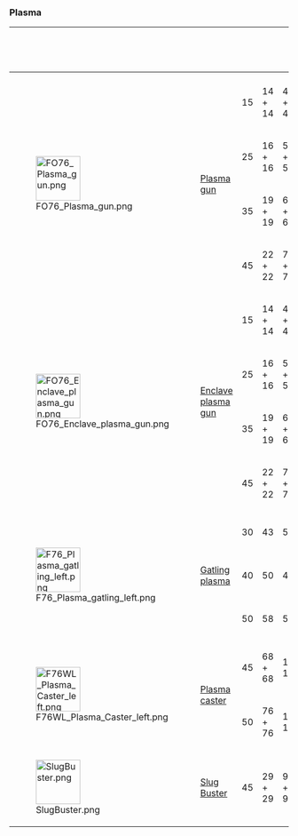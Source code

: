 ===Plasma===
{| class="va-table va-table-center va-table-full sortable"
!
! {{Icon|pistol|24px|tooltip=Plasma weapon name}}
! {{Icon|level|x18px|tooltip=Level}}
! {{Icon|damage|x18px|tooltip=Damage per shot|link=Damage}}
! {{Icon|dps|x18px|tooltip=Damage per second}}
! {{Icon|attack|x18px|tooltip=Fire rate}}
! {{Icon|range|x18px|tooltip=Range}}
! {{Icon|spread|x18px|tooltip=Accuracy}}
! {{Icon|crit|x18px|tooltip=Critical hit Damage}}
! {{Icon|ap|x18px|tooltip=Action point cost}}
! {{Icon|dap|x18px|tooltip=Damage per Action Point}}
! {{Icon|ammo|x18px|tooltip=Ammunition used|link=Fallout 76 ammunition}}
! {{Icon|mag|x18px|tooltip=Magazine capacity (shots per reload)}}
! {{Icon|weight|x18px|tooltip=Weapon weight}}
! {{Icon|merchant|x18px|tooltip=Weapon value in caps}}
! {{Icon|ratio|x18px|tooltip=Value to weight ratio}}
! Base ID

|-
|-style="height:32px;"
| rowspan="4" |[[File:FO76 Plasma gun.png|80px|link=Plasma gun (Fallout 76)]]
| rowspan="4" |[[Plasma gun (Fallout 76)|Plasma gun]]
| 15
| 14{{Icon|attack}} + 14{{Icon|energy}}
| 46.2{{Icon|attack}} + 46.2{{Icon|energy}}
| 33
| 120
| 144
| ?
| 25
| 0.56{{Icon|attack}} + 0.56{{Icon|energy}}
| [[Plasma cartridge (Fallout 76)|Plasma cartridge]]
| 30
| 3.3
| 75
| 22.72
| rowspan="4" | {{ID|00100AE9}}
|-style="height:32px;"
| 25
| 16{{Icon|attack}} + 16{{Icon|energy}}
| 52.8{{Icon|attack}} + 52.8{{Icon|energy}}
| 33
| 120
| 144
| ?
| 25
| 0.64{{Icon|attack}} + 0.64{{Icon|energy}}
| [[Plasma cartridge (Fallout 76)|Plasma cartridge]]
| 30
| 3.3
| 75
| 22.72
|-style="height:32px;"
| 35
| 19{{Icon|attack}} + 19{{Icon|energy}}
| 62.7{{Icon|attack}} + 62.7{{Icon|energy}}
| 33
| 120
| 144
| ?
| 25
| 0.76{{Icon|attack}} + 0.76{{Icon|energy}}
| [[Plasma cartridge (Fallout 76)|Plasma cartridge]]
| 30
| 3.3
| 75
| 22.72
|-style="height:32px;"
| 45
| 22{{Icon|attack}} + 22{{Icon|energy}}
| 72.6{{Icon|attack}} + 72.6{{Icon|energy}}
| 33
| 120
| 144
| ?
| 25
| 0.88{{Icon|attack}} + 0.88{{Icon|energy}}
| [[Plasma cartridge (Fallout 76)|Plasma cartridge]]
| 30
| 3.3
| 75
| 22.72

|-style="height:32px;"
| rowspan="4" |[[File:FO76 Enclave plasma gun.png|80px|link=Enclave plasma gun]]
| rowspan="4" |[[Enclave plasma gun]]
| 15
| 14{{Icon|attack}} + 14{{Icon|energy}}
| 46.2{{Icon|attack}} + 46.2{{Icon|energy}}
| 33
| 120
| 144
| ?
| 25
| 0.56{{Icon|attack}} + 0.56{{Icon|energy}}
| [[Plasma cartridge (Fallout 76)|Plasma cartridge]]
| 30
| 3.3
| 75
| 22.72
| rowspan="4" | {{ID|00100AE9}}
|-style="height:32px;"
| 25
| 16{{Icon|attack}} + 16{{Icon|energy}}
| 52.8{{Icon|attack}} + 52.8{{Icon|energy}}
| 33
| 120
| 144
| ?
| 25
| 0.64{{Icon|attack}} + 0.64{{Icon|energy}}
| [[Plasma cartridge (Fallout 76)|Plasma cartridge]]
| 30
| 3.3
| 75
| 22.72
|-style="height:32px;"
| 35
| 19{{Icon|attack}} + 19{{Icon|energy}}
| 62.7{{Icon|attack}} + 62.7{{Icon|energy}}
| 33
| 120
| 144
| ?
| 25
| 0.76{{Icon|attack}} + 0.76{{Icon|energy}}
| [[Plasma cartridge (Fallout 76)|Plasma cartridge]]
| 30
| 3.3
| 75
| 22.72
|-style="height:32px;"
| 45
| 22{{Icon|attack}} + 22{{Icon|energy}}
| 72.6{{Icon|attack}} + 72.6{{Icon|energy}}
| 33
| 120
| 144
| ?
| 25
| 0.88{{Icon|attack}} + 0.88{{Icon|energy}}
| [[Plasma cartridge (Fallout 76)|Plasma cartridge]]
| 30
| 3.3
| 75
| 22.72


|-style="height:32px;"
| rowspan="3" |[[File:F76 Plasma gatling left.png|80px|link=Gatling plasma (Fallout 76)]]
| rowspan="3" |[[Gatling plasma (Fallout 76)|Gatling plasma]]
| 30
| 43{{Icon|energy}}
| 527.8{{Icon|energy}}
| 91
| 204
| 41
| ?
| 30
| 1.433{{Icon|energy}}
| [[Plasma core]]
| 250
| 18
| 243
| 13.5
| rowspan="3" | {{ID|0001EC47}}
|-style="height:32px;"
| 40
| 50{{Icon|energy}}
| 455{{Icon|energy}}
| 91
| 204
| 41
| ?
| 30
| 1.66{{Icon|energy}}
| [[Plasma core]]
| 250
| 18
| 243
| 13.5
|-style="height:32px;"
| 50
| 58{{Icon|energy}}
| 527.8{{Icon|energy}}
| 91
| 204
| 41
| ?
| 30
| 1.933{{Icon|energy}}
| [[Plasma core]]
| 250
| 18
| 243
| 13.5

|- style="height:32px;"
| rowspan="2" |[[File:F76WL Plasma Caster left.png|80px|link=Plasma caster (Wastelanders)]]
| rowspan="2" |[[Plasma caster (Wastelanders)|Plasma caster]] {{Icon|FO76WL}}
| 45
| 68{{Icon|attack}} + 68{{Icon|energy}}
| 136{{Icon|attack}} + 136{{Icon|energy}}
| 20
| 120
| 23
| ?
| 30
| 2.266{{Icon|attack}} + 2.266{{Icon|energy}}
| [[Plasma cartridge (Fallout 76)|Plasma cartridge]]
| 20
| 18
| 225
| 12.5
| rowspan="2" | {{ID|0055c166}}
|- style="height:32px;"
| 50
| 76{{Icon|attack}} + 76{{Icon|energy}}
| 152{{Icon|attack}} + 152{{Icon|energy}}
| 20
| 120
| 23
| ?
| 30
| 2.533{{Icon|attack}} + 2.533{{Icon|energy}}
| [[Plasma cartridge (Fallout 76)|Plasma cartridge]]
| 20
| 18
| 225
| 12.5

|- class="va-table-highlight" style="height:32px;"
| [[File:SlugBuster.png|80px|link=Slug Buster]]
| [[Slug Buster]] {{icon|FO76WL}}
| 45
| 29{{Icon|attack}} + 29{{Icon|energy}}
| 95.7{{Icon|attack}} + 95.7{{Icon|energy}}
| 33
| 230
| 172
| ?
| 25
| 1.16{{Icon|attack}} + 1.16{{Icon|energy}}
| [[Plasma cartridge (Fallout 76)|Plasma cartridge]]
| 15
| 2.7
| 640
| 237.04
| {{ID|005a366e}}

|}
